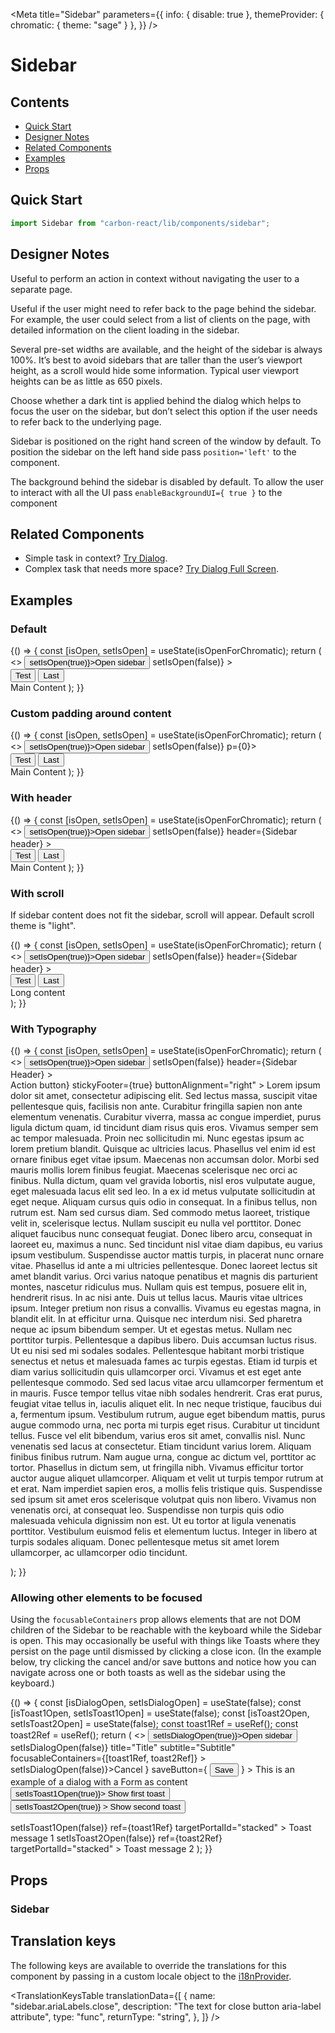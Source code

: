 



<Meta
  title="Sidebar"
  parameters={{
    info: { disable: true },
    themeProvider: { chromatic: { theme: "sage" } },
  }}
/>

# Sidebar

## Contents

- [Quick Start](#quick-start)
- [Designer Notes](#designer-notes)
- [Related Components](#related-components)
- [Examples](#examples)
- [Props](#props)

## Quick Start

```javascript
import Sidebar from "carbon-react/lib/components/sidebar";
```

## Designer Notes

Useful to perform an action in context without navigating the user to a separate page.

Useful if the user might need to refer back to the page behind the sidebar. For example, the user could select from a list of clients on the page, with detailed information on the client loading in the sidebar.

Several pre-set widths are available, and the height of the sidebar is always 100%. It’s best to avoid sidebars that are taller than the user’s viewport height, as a scroll would hide some information. Typical user viewport heights can be as little as 650 pixels.

Choose whether a dark tint is applied behind the dialog which helps to focus the user on the sidebar, but don’t select this option if the user needs to refer back to the underlying page.

Sidebar is positioned on the right hand screen of the window by default.
To position the sidebar on the left hand side pass `position='left'` to the component.

The background behind the sidebar is disabled by default. To allow the user to interact
with all the UI pass `enableBackgroundUI={ true }` to the component

## Related Components

- Simple task in context? [Try Dialog](/?path=/docs/dialog--default-story "Try Dialog").
- Complex task that needs more space? [Try Dialog Full Screen](/?path=/docs/dialog-full-screen--default-story "Try Dialog Full Screen").

## Examples

### Default

<Canvas>
  <Story name="default">
    {() => {
      const [isOpen, setIsOpen] = useState(isOpenForChromatic);
      return (
        <>
          <Button onClick={() => setIsOpen(true)}>Open sidebar</Button>
          <Sidebar
            aria-label="sidebar"
            open={isOpen}
            onCancel={() => setIsOpen(false)}
          >
            <div>
              <Button buttonType="primary">Test</Button>
              <Button buttonType="secondary" ml={2}>
                Last
              </Button>
            </div>
            Main Content
          </Sidebar>
        </>
      );
    }}
  </Story>
</Canvas>

### Custom padding around content

<Canvas>
  <Story name="custom padding around content">
    {() => {
      const [isOpen, setIsOpen] = useState(isOpenForChromatic);
      return (
        <>
          <Button onClick={() => setIsOpen(true)}>Open sidebar</Button>
          <Sidebar open={isOpen} onCancel={() => setIsOpen(false)} p={0}>
            <div>
              <Button buttonType="primary">Test</Button>
              <Button buttonType="secondary" ml={2}>
                Last
              </Button>
            </div>
            Main Content
          </Sidebar>
        </>
      );
    }}
  </Story>
</Canvas>

### With header

<Canvas>
  <Story name="with header">
    {() => {
      const [isOpen, setIsOpen] = useState(isOpenForChromatic);
      return (
        <>
          <Button onClick={() => setIsOpen(true)}>Open sidebar</Button>
          <Sidebar
            open={isOpen}
            onCancel={() => setIsOpen(false)}
            header={<Typography variant="h3">Sidebar header</Typography>}
          >
            <div>
              <Button buttonType="primary">Test</Button>
              <Button buttonType="secondary" ml={2}>
                Last
              </Button>
            </div>
            Main Content
          </Sidebar>
        </>
      );
    }}
  </Story>
</Canvas>

### With scroll

If sidebar content does not fit the sidebar, scroll will appear. Default scroll theme is "light".

<Canvas>
  <Story name="with scroll">
    {() => {
      const [isOpen, setIsOpen] = useState(isOpenForChromatic);
      return (
        <>
          <Button onClick={() => setIsOpen(true)}>Open sidebar</Button>
          <Sidebar
            open={isOpen}
            onCancel={() => setIsOpen(false)}
            header={<Typography variant="h3">Sidebar header</Typography>}
          >
            <div>
              <Button buttonType="primary">Test</Button>
              <Button buttonType="secondary" ml={2}>
                Last
              </Button>
            </div>
            <div style={{ marginBottom: 3000 }}>Long content</div>
          </Sidebar>
        </>
      );
    }}
  </Story>
</Canvas>

### With Typography

<Canvas>
  <Story name="with typography">
    {() => {
      const [isOpen, setIsOpen] = useState(isOpenForChromatic);
      return (
        <>
          <Button onClick={() => setIsOpen(true)}>Open sidebar</Button>
          <Sidebar
            aria-label="sidebar"
            position="left"
            open={isOpen}
            onCancel={() => setIsOpen(false)}
            header={<Typography variant="h3">Sidebar Header</Typography>}
          >
            <Form
              rightSideButtons={<Button>Action button</Button>}
              stickyFooter={true}
              buttonAlignment="right"
            >
              <Typography variant="p">
                Lorem ipsum dolor sit amet, consectetur adipiscing elit. Sed
                lectus massa, suscipit vitae pellentesque quis, facilisis non
                ante. Curabitur fringilla sapien non ante elementum venenatis.
                Curabitur viverra, massa ac congue imperdiet, purus ligula
                dictum quam, id tincidunt diam risus quis eros. Vivamus semper
                sem ac tempor malesuada. Proin nec sollicitudin mi. Nunc egestas
                ipsum ac lorem pretium blandit. Quisque ac ultricies lacus.
                Phasellus vel enim id est ornare finibus eget vitae ipsum.
                Maecenas non accumsan dolor. Morbi sed mauris mollis lorem
                finibus feugiat. Maecenas scelerisque nec orci ac finibus. Nulla
                dictum, quam vel gravida lobortis, nisl eros vulputate augue,
                eget malesuada lacus elit sed leo. In a ex id metus vulputate
                sollicitudin at eget neque. Aliquam cursus quis odio in
                consequat.
              </Typography>
              <Typography variant="p">
                In a finibus tellus, non rutrum est. Nam sed cursus diam. Sed
                commodo metus laoreet, tristique velit in, scelerisque lectus.
                Nullam suscipit eu nulla vel porttitor. Donec aliquet faucibus
                nunc consequat feugiat. Donec libero arcu, consequat in laoreet
                eu, maximus a nunc. Sed tincidunt nisl vitae diam dapibus, eu
                varius ipsum vestibulum. Suspendisse auctor mattis turpis, in
                placerat nunc ornare vitae. Phasellus id ante a mi ultricies
                pellentesque. Donec laoreet lectus sit amet blandit varius. Orci
                varius natoque penatibus et magnis dis parturient montes,
                nascetur ridiculus mus. Nullam quis est tempus, posuere elit in,
                hendrerit risus.
              </Typography>
              <Typography variant="p">
                In ac nisi ante. Duis ut tellus lacus. Mauris vitae ultrices
                ipsum. Integer pretium non risus a convallis. Vivamus eu egestas
                magna, in blandit elit. In at efficitur urna. Quisque nec
                interdum nisi. Sed pharetra neque ac ipsum bibendum semper. Ut
                et egestas metus. Nullam nec porttitor turpis. Pellentesque a
                dapibus libero.
              </Typography>
              <Typography variant="p">
                Duis accumsan luctus risus. Ut eu nisi sed mi sodales sodales.
                Pellentesque habitant morbi tristique senectus et netus et
                malesuada fames ac turpis egestas. Etiam id turpis et diam
                varius sollicitudin quis ullamcorper orci. Vivamus et est eget
                ante pellentesque commodo. Sed sed lacus vitae arcu ullamcorper
                fermentum et in mauris. Fusce tempor tellus vitae nibh sodales
                hendrerit. Cras erat purus, feugiat vitae tellus in, iaculis
                aliquet elit. In nec neque tristique, faucibus dui a, fermentum
                ipsum. Vestibulum rutrum, augue eget bibendum mattis, purus
                augue commodo urna, nec porta mi turpis eget risus. Curabitur ut
                tincidunt tellus. Fusce vel elit bibendum, varius eros sit amet,
                convallis nisl. Nunc venenatis sed lacus at consectetur. Etiam
                tincidunt varius lorem. Aliquam finibus finibus rutrum.
              </Typography>
              <Typography variant="p">
                Nam augue urna, congue ac dictum vel, porttitor ac tortor.
                Phasellus in dictum sem, ut fringilla nibh. Vivamus efficitur
                tortor auctor augue aliquet ullamcorper. Aliquam et velit ut
                turpis tempor rutrum at et erat. Nam imperdiet sapien eros, a
                mollis felis tristique quis. Suspendisse sed ipsum sit amet eros
                scelerisque volutpat quis non libero. Vivamus non venenatis
                orci, at consequat leo. Suspendisse non turpis quis odio
                malesuada vehicula dignissim non est. Ut eu tortor at ligula
                venenatis porttitor. Vestibulum euismod felis et elementum
                luctus. Integer in libero at turpis sodales aliquam. Donec
                pellentesque metus sit amet lorem ullamcorper, ac ullamcorper
                odio tincidunt.
              </Typography>
            </Form>
          </Sidebar>
        </>
      );
    }}
  </Story>
</Canvas>

### Allowing other elements to be focused

Using the `focusableContainers` prop allows elements that are not DOM children of the Sidebar to be reachable with the keyboard while the Sidebar is open.
This may occasionally be useful with things like Toasts where they persist on the page until dismissed by clicking a close icon.
(In the example below, try clicking the cancel and/or save buttons and notice how you can navigate across one or both toasts as well as the sidebar using the keyboard.)

<Canvas>
  <Story
    name="other focusable containers"
    parameters={{ chromatic: { disable: true } }}
  >
    {() => {
      const [isDialogOpen, setIsDialogOpen] = useState(false);
      const [isToast1Open, setIsToast1Open] = useState(false);
      const [isToast2Open, setIsToast2Open] = useState(false);
      const toast1Ref = useRef();
      const toast2Ref = useRef();
      return (
        <>
          <Button onClick={() => setIsDialogOpen(true)}>Open sidebar</Button>
          <Sidebar
            open={isDialogOpen}
            onCancel={() => setIsDialogOpen(false)}
            title="Title"
            subtitle="Subtitle"
            focusableContainers={[toast1Ref, toast2Ref]}
          >
            <Form
              stickyFooter={true}
              height="500px"
              leftSideButtons={
                <Button onClick={() => setIsDialogOpen(false)}>Cancel</Button>
              }
              saveButton={
                <Button buttonType="primary" type="submit">
                  Save
                </Button>
              }
            >
              <Typography>
                This is an example of a dialog with a Form as content
              </Typography>
              <Textbox label="First Name" />
              <Textbox label="Middle Name" />
              <Textbox label="Surname" />
              <Button onClick={() => setIsToast1Open(true)}>
                Show first toast
              </Button>
              <Button
                ml={2}
                buttonType="primary"
                onClick={() => setIsToast2Open(true)}
              >
                Show second toast
              </Button>
            </Form>
          </Sidebar>
          <Toast
            open={isToast1Open}
            onDismiss={() => setIsToast1Open(false)}
            ref={toast1Ref}
            targetPortalId="stacked"
          >
            Toast message 1
          </Toast>
          <Toast
            open={isToast2Open}
            onDismiss={() => setIsToast2Open(false)}
            ref={toast2Ref}
            targetPortalId="stacked"
          >
            Toast message 2
          </Toast>
        </>
      );
    }}
  </Story>
</Canvas>

## Props

### Sidebar

<StyledSystemProps noHeader padding of={Sidebar} />

## Translation keys

The following keys are available to override the translations for this component by passing in a custom locale object to the
[i18nProvider](https://carbon.sage.com/?path=/story/documentation-i18n--page).

<TranslationKeysTable
  translationData={[
    {
      name: "sidebar.ariaLabels.close",
      description: "The text for close button aria-label attribute",
      type: "func",
      returnType: "string",
    },
  ]}
/>
